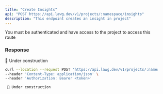 ```yaml
---
title: "Create Insights"
api: "POST https://api.lawg.dev/v1/projects/:namespace/insights"
description: "This endpoint creates an insight in project"
---
```


<Warning>
  You must be authenticated and have access to the project to access this route
</Warning>

### Response

🚧 Under construction

<RequestExample>

```bash Example Request
curl --location --request POST 'https://api.lawg.dev/v1/projects/:namespace/insights' \
--header 'Content-Type: application/json' \
--header 'Authorization: Bearer <token>'
```

</RequestExample>

<ResponseExample>

```ts
 🚧 Under construction
```

</ResponseExample>
